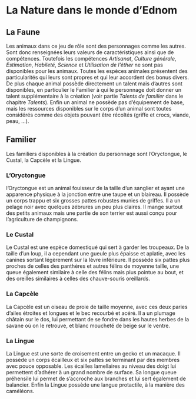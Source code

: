 # La Nature dans le monde d'Ednom

## La Faune

Les animaux dans ce jeu de rôle sont des personnages comme les autres. Sont donc renseignées leurs valeurs de caractéristiques ainsi que de compétences. Toutefois les compétences *Artisanat*, *Culture générale*, *Estimation*, *Habileté*, *Science* et *Utilisation de l'éther* ne sont pas disponibles pour les animaux. Toutes les espèces animales présentent des particularités qui leurs sont propres et qui leur accordent des bonus divers. De plus chaque animal possède directement un talent mais d'autres sont disponibles, en particulier le Familier à qui le personnage doit donner un talent supplémentaire à la création (voir partie *Talents de familier* dans le chapitre *Talents*). Enfin un animal ne possède pas d'équipement de base, mais les ressources disponibles sur le corps d'un animal sont toutes considérés comme des objets pouvant être récoltés (griffe et crocs, viande, peau, ...).

## Familier

Les familiers disponibles à la création du personnage sont l'Oryctongue, le Custal, la Capcèle et la Lingue.

### L'Oryctongue

l'Oryctongue est un animal fouisseur de la taille d'un sanglier et ayant une apparence physique à la jonction entre une taupe et un blaireau. Il possède un corps trappu et six grosses pattes robustes munies de griffes. Il a un pelage noir avec quelques zébrures un peu plus claires. Il mange surtout des petits animaux mais une partie de son terrier est aussi conçu pour l'agriculture de champignons.

### Le Custal

Le Custal est une espèce domestiqué qui sert à garder les troupeaux. De la taille d'un loup, il a cependant une gueule plus épaisse et aplatie, avec les canines sortant légèrement sur la lèvre inférieure. Il possède six pattes plus proches de celles des panthères et autres félins de moyenne taille, une queue également similaire à celle des félins mais plus pointue au bout, et des oreilles similaires à celles des chauve-souris oreillards.

### La Capcèle

La Capcèle est un oiseau de proie de taille moyenne, avec ces deux paries d'ailes étroites et longues et le bec recourbé et acéré. Il a un plumage châtain sur le dos, lui permettant de se fondre dans les hautes herbes de la savane où on le retrouve, et blanc moucheté de beige sur le ventre. 

### La Lingue

La Lingue est une sorte de croisement entre un gecko et un macaque. Il possède un corps écailleux et six pattes se terminant par des membres avec pouce opposable. Les écailles lamellaires au niveau des doigt lui permettent d'adhérer à un grand nombre de surface. Sa longue queue préhensile lui permet de s'accroche aux branches et lui sert également de balancier. Enfin la Lingue possède une langue protactile, à la manière des caméléons. 

